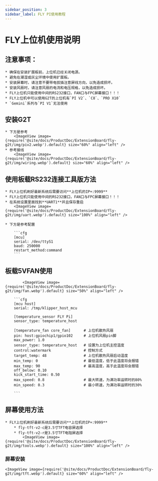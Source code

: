 ```yaml
---
sidebar_position: 3
sidebar_label: FLY PI使用教程
---
```




# FLY上位机使用说明

## 注意事项：

    * 确保在安装扩展板前，上位机已经关闭电源。
    * 避免在潮湿或灰尘环境中使用扩展板。
    * 安装屏幕时，请注意不要带电拔插注意屏线方向，以免造成损坏。
    * 安装风扇时，请注意风扇的电流和电压规格，以免造成损坏。
    * FLY上位机只能使用中间的RS232接口，FAN口与FPC屏幕接口！！！
    * FLY上位机中可以使用G2T的上位机有`PI V2`、`C8`、`PRO X10`
    * `Gemini`系列与`PI V1`无法使用

## 安装G2T

    * 下方是参考
        <ImageView image={require('@site/docs/ProductDoc/ExtensionBoard/fly-g2t/img/piv2.webp').default} size="60%" align="left" />
    * 参考接线
        <ImageView image={require('@site/docs/ProductDoc/ExtensionBoard/fly-g2t/img/wiring.webp').default} size="60%" align="left" />


## 使用板载RS232连接工具版方法

    * FLY上位机刷好最新系统后需要访问**上位机的IP+:9999**
    * FLY上位机只能使用中间的RS232接口，FAN口与FPC屏幕接口！！！
    * 在系统设置里面找到**UART1**并且保存重启
        <ImageView image={require('@site/docs/ProductDoc/ExtensionBoard/fly-g2t/img/uart.webp').default} size="100%" align="left" />

    * 下方是参考配置

        ```cfg
        [mcu] 
        serial: /dev/ttyS1
        baud: 250000
        restart_method:command
        ```

## 板载5VFAN使用

            <ImageView image={require('@site/docs/ProductDoc/ExtensionBoard/fly-g2t/img/fan.webp').default} size="50%" align="left" />

        ```cfg
        [mcu host]         
        serial: /tmp/klipper_host_mcu 

        [temperature_sensor FLY Pi]
        sensor_type: temperature_host

        [temperature_fan core_fan]      # 上位机散热风扇
        pin: host:gpiochip1/gpio102     # 上位机风扇pin脚
        max_power: 1.0
        sensor_type: temperature_host   # 设置为上位机主控温度
        control:watermark               # 控制方式
        target_temp: 48                 # 上位机散热风扇启动温度
        min_temp: 0                     # 最低温度，低于此温度将会报错
        max_temp: 90                    # 最高温度，高于此温度将会报错
        off_below: 0.10
        kick_start_time: 0.50
        max_speed: 0.8                  # 最大转速，为满功率运转时的80%
        min_speed: 0.3                  # 最小转速，为满功率运转时的30%

        ```

## 屏幕使用方法

    * FLY上位机刷好最新系统后需要访问**上位机的IP+:9999**
        * fly-tft-v2-c是3.5寸TFT电容屏选择
        * fly-tft-v2-r是3.5寸TFT电阻屏选择
            <ImageView image={require('@site/docs/ProductDoc/ExtensionBoard/fly-g2t/img/tools.webp').default} size="100%" align="left" />

### 屏幕安装

    <ImageView image={require('@site/docs/ProductDoc/ExtensionBoard/fly-g2t/img/tft.webp').default} size="60%" align="left" />
